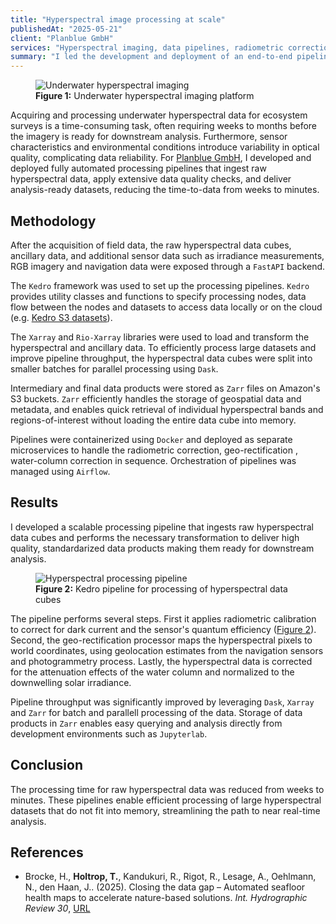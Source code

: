 ```yaml
---
title: "Hyperspectral image processing at scale"
publishedAt: "2025-05-21"
client: "Planblue GmbH"
services: "Hyperspectral imaging, data pipelines, radiometric correction, water-column correction"
summary: "I led the development and deployment of an end-to-end pipeline for underwater hyperspectral imagery at Planblue, cutting time-to-data from weeks to minutes. The pipeline automates radiometric calibration, geo-rectification and normalization of hyperspectral data cubes. This solution accelerates marine ecosystem surveys and analyses at scale."
---
```


<figure class="float-left mr-4 my-4 mb-0 w-[300px]">
  <img
    src="/images/pb-diveray.png"
    alt="Underwater hyperspectral imaging"
    className="rounded-lg w-full h-auto"
  />
  <figcaption class="text-xs text-muted-foreground text-left mt-2">
    <b>Figure 1:</b> Underwater hyperspectral imaging platform
  </figcaption>
</figure>
Acquiring and processing underwater hyperspectral data for ecosystem surveys is a time-consuming task, often requiring weeks to months before the imagery is ready for downstream analysis. Furthermore, sensor characteristics and environmental conditions introduce variability in optical quality, complicating data reliability. For <a href="http://planblue.com" target="_blank">Planblue GmbH</a>, I developed and deployed fully automated processing pipelines that ingest raw hyperspectral data, apply extensive data quality checks, and deliver analysis-ready datasets, reducing the time-to-data from weeks to minutes.


## Methodology

After the acquisition of field data, the raw hyperspectral data cubes, ancillary data, and additional sensor data such as irradiance measurements, RGB imagery and navigation data were exposed through a `FastAPI` backend. 

The `Kedro` framework was used to set up the processing pipelines. `Kedro` provides utility classes and functions to specify processing nodes, data flow between the nodes and datasets to access data locally or on the cloud (e.g. <a href="https://docs.kedro.org/en/stable/data/data_catalog.html#dataset-filepath" target="_blank">Kedro S3 datasets</a>). 

The `Xarray` and `Rio-Xarray` libraries were used to load and transform the hyperspectral and ancillary data. To efficiently process large datasets and improve pipeline throughput, the hyperspectral data cubes were split into smaller batches for parallel processing using `Dask`.

Intermediary and final data products were stored as `Zarr` files on Amazon's S3 buckets. `Zarr` efficiently handles the storage of geospatial data and metadata, and enables quick retrieval of individual hyperspectral bands and regions-of-interest without loading the entire data cube into memory.

Pipelines were containerized using `Docker` and deployed as separate microservices to handle the radiometric correction, geo-rectification , water-column correction in sequence.  Orchestration of pipelines was managed using `Airflow`. 


## Results

I developed a scalable processing pipeline that ingests raw hyperspectral data cubes and performs the necessary transformation to deliver high quality, standardarized data products making them ready for downstream analysis. 

<div class="relative w-screen right-1/2 left-1/2 -mr-[50vw] -ml-[50vw] max-w-none my-8 mb-0" id="fig2">
    <figure class="m-0">
        <img
            src="/images/kedro-pipeline.svg"
            alt="Hyperspectral processing pipeline"
            class="max-w-3xl mx-auto"/>
        <figcaption class="text-xs text-muted-foreground text-center m-0 pt-1">
            <b>Figure 2:</b> Kedro pipeline for processing of hyperspectral data cubes
        </figcaption>
    </figure>
</div>

The pipeline performs several steps. First it applies radiometric calibration to correct for dark current and the sensor's quantum efficiency (<a href="#fig2">Figure 2</a>). Second, the geo-rectification processor maps the hyperspectral pixels to world coordinates, using geolocation estimates from the navigation sensors and photogrammetry process. Lastly, the hyperspectral data is corrected for the attenuation effects of the water column and normalized to the downwelling solar irradiance. 


Pipeline throughput was significantly improved by leveraging `Dask`, `Xarray` and `Zarr` for batch and parallell processing of the data. Storage of data products in `Zarr` enables easy querying and analysis directly from development environments such as `Jupyterlab`.  

## Conclusion

The processing time for raw hyperspectral data was reduced from weeks to minutes. These pipelines enable efficient processing of large hyperspectral datasets that do not fit into memory, streamlining the path to near real-time analysis.

## References

- Brocke, H., **Holtrop, T.**, Kandukuri, R., Rigot, R., Lesage, A., Oehlmann, N., den Haan, J.. (2025). Closing the data gap – Automated seafloor health maps to
accelerate nature-based solutions. *Int. Hydrographic Review 30*, <a href="https://journals.lib.unb.ca/index.php/ihr/article/view/34741" target="_blank">URL</a>
